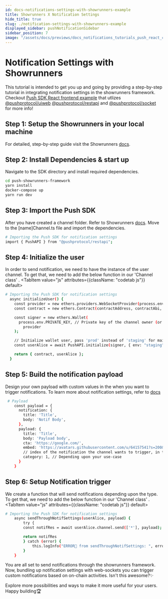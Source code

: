 ```yaml
---
id: docs-notifications-settings-with-showrunners-example
title: Showrunners X Notification Settings
hide_title: true
slug: ./notification-settings-with-showrunners-example
displayed_sidebar: pushNotificationSidebar
sidebar_position: 7
image: "/assets/docs/previews/docs_notifications_tutorials_push_react_component_playground_example--push_sdk_react_playground.png"
---
```


# Notification Settings with Showrunners

This tutorial is intended to get you up and going by providing a step-by-step tutorial in integrating notification settings in the showrunners framework. Checkout [Push SDK React frontend example](https://github.com/ethereum-push-notification-service/push-sdk/tree/main/packages/examples/sdk-frontend-react) that utlizes [@pushprotocol/uiweb](https://www.npmjs.com/package/@pushprotocol/uiweb) [@pushprotocol/restapi](https://www.npmjs.com/package/@pushprotocol/restapi) and [@pushprotocol/socket](https://www.npmjs.com/package/@pushprotocol/socket) for more info!

<head>
  <title>
    Notification Settings with Showrunners tutorial | Push Notifcation | Push Documentation
  </title>
</head>


## Step 1: Setup the Showrunners in your local machine

For detailed, step-by-step guide visit the Showrunners [docs](https://docs.push.org/developers/developer-tooling/showrunners-framework).

## Step 2: Install Dependencies & start up

Navigate to the SDK directory and install required dependencies.

<Tabs className="codetabs" groupId="code-examples">
  <TabItem value="js" attributes={{className: "codetab js"}} default>

```bash
cd push-showrunners-framework
yarn install
docker-compose up
yarn run dev
```

  </TabItem>
</Tabs>

## Step 3: Import the Push SDK

After you have created a channel folder. Refer to Showrunners [docs](https://docs.push.org/developers/developer-tooling/showrunners-framework). Move to the [name]Channel.ts file and import the dependencies.

<Tabs className="codetabs" groupId="code-examples">
  <TabItem value="js" attributes={{className: "codetab js"}} default>

```bash
# Importing the Push SDK for notification settings
import { PushAPI } from "@pushprotocol/restapi";
```

  </TabItem>
</Tabs>

## Step 4: Initialize the user

In order to send notification, we need to have the instance of the user channel. To get that, we need to add the below function in our 'Channel class'
.
<Tabs className="codetabs" groupId="code-examples">
  <TabItem value="js" attributes={{className: "codetab js"}} default>

```bash
# Importing the Push SDK for notification settings
  async initializeUser() {
    const provider = new ethers.providers.WebSocketProvider(process.env.ALCHEMY_WEBSOCKET);
    const contract = new ethers.Contract(contractAddress, contractAbi, provider);

    const signer = new ethers.Wallet(
      process.env.PRIVATE_KEY, // Private key of the channel owner (or channel creation wallet)
        provider
    );

    // Initialize wallet user, pass 'prod' instead of 'staging' for mainnet apps
    const userAlice = await PushAPI.initialize(signer, { env: "staging" });

    return { contract, userAlice };
  }
```

  </TabItem>
</Tabs>

## Step 5: Build the notification payload
Design your own payload with custom values in the when you want to trigger notifications. To learn more about notification settings, refer to [docs](https://push.org/docs/notifications/build/create-channel-settings/)

<Tabs className="codetabs" groupId="code-examples">
  <TabItem value="js" attributes={{className: "codetab js"}} default>

```bash
 # Payload
    const payload = {
      notification: {
        title: 'Title',
        body: 'Notif Body',
      },
      payload: {
        title: 'Title',
        body: 'Payload body',
        cta: 'https://google.com/',
        embed: 'https://avatars.githubusercontent.com/u/64157541?s=200&v=4',
        // index of the notification the channel wants to trigger, in this for 1nd index which is for Boolean type
        category: 1, // Depending upon your use-case
      }
    }
```

  </TabItem>
</Tabs>

## Step 6: Setup Notification trigger

We create a function that will send notifications depending upon the type. To get that, we need to add the below function in our 'Channel class'
.
<Tabs className="codetabs" groupId="code-examples">
  <TabItem value="js" attributes={{className: "codetab js"}} default>

```bash
# Importing the Push SDK for notification settings
    async sendThroughNotifSettings(userAlice, payload) {
        try {
        const notifRes = await userAlice.channel.send(['*'], payload);

        return notifRes
        } catch (error) {
            this.logInfo("ERROR🔴 from sendThroughNotifSettings: ", error);
        }
    }
```

  </TabItem>
</Tabs>

You are all set to send notifications through the showrunners framework. Now, bundling up notification settings with web-sockets you can trigger custom notifications based on on-chain activities. Isn't this awesome?✨

Explore more possibilities and ways to make it more useful for your users. Happy building🏆
